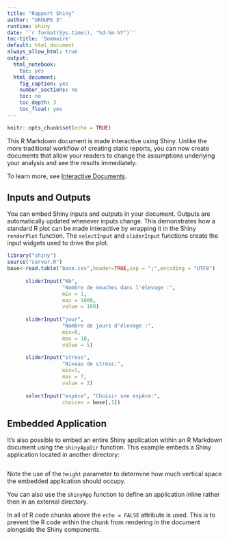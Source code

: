 ```yaml
---
title: "Rapport Shiny"
author: "GROUPE 3"
runtime: shiny
date: '`r format(Sys.time(), "%d-%m-%Y")`'
toc-title: 'Sommaire'
default: html_document
always_allow_html: true
output:
  html_notebook: 
    toc: yes
  html_document:
    fig_caption: yes
    number_sections: no
    toc: no
    toc_depth: 3
    toc_float: yes
---
```


```r
knitr::opts_chunk$set(echo = TRUE)
```

This R Markdown document is made interactive using Shiny. Unlike the more traditional workflow of creating static reports, you can now create documents that allow your readers to change the assumptions underlying your analysis and see the results immediately. 

To learn more, see [Interactive Documents](http://rmarkdown.rstudio.com/authoring_shiny.html).

## Inputs and Outputs

You can embed Shiny inputs and outputs in your document. Outputs are automatically updated whenever inputs change.  This demonstrates how a standard R plot can be made interactive by wrapping it in the Shiny `renderPlot` function. The `selectInput` and `sliderInput` functions create the input widgets used to drive the plot.

```r
library("shiny")
source("server.R")
base<-read.table("base.csv",header=TRUE,sep = ";",encoding = "UTF8")
        
      sliderInput("Nb",
                  "Nombre de mouches dans l'élevage :",
                  min = 1,
                  max = 1000,
                  value = 100)
      
      sliderInput("jour",
                  "Nombre de jours d'élevage :",
                  min=0,
                  max = 10,
                  value = 5)
      
      sliderInput("stress",
                  "Niveau de stress:",
                  min=1,
                  max = 7,
                  value = 2)
      
      selectInput("espèce", "Choisir une espèce:",
                  choices = base[,1])
```

## Embedded Application

It's also possible to embed an entire Shiny application within an R Markdown document using the `shinyAppDir` function. This example embeds a Shiny application located in another directory:

```r

```

Note the use of the `height` parameter to determine how much vertical space the embedded application should occupy.

You can also use the `shinyApp` function to define an application inline rather then in an external directory.

In all of R code chunks above the `echo = FALSE` attribute is used. This is to prevent the R code within the chunk from rendering in the document alongside the Shiny components.



